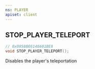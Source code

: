 ```yaml
---
ns: PLAYER
apiset: client
---
```

## STOP_PLAYER_TELEPORT

```c
// 0x0858B86146601BE8
void STOP_PLAYER_TELEPORT();
```

Disables the player's teleportation